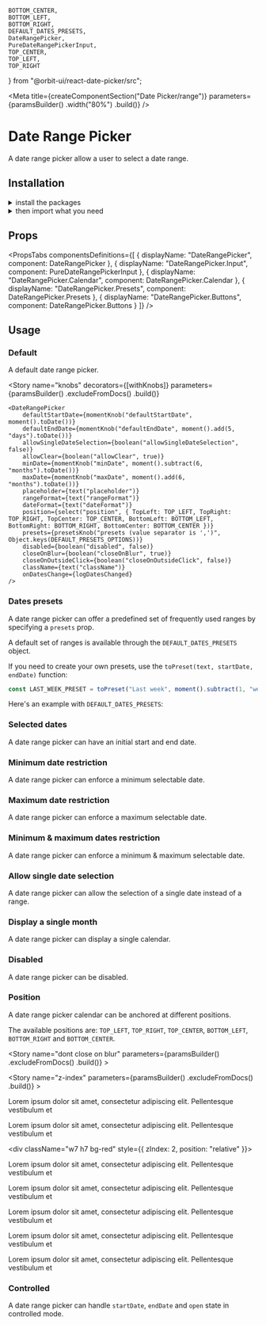    BOTTOM_CENTER,
    BOTTOM_LEFT,
    BOTTOM_RIGHT,
    DEFAULT_DATES_PRESETS,
    DateRangePicker,
    PureDateRangePickerInput,
    TOP_CENTER,
    TOP_LEFT,
    TOP_RIGHT
} from "@orbit-ui/react-date-picker/src";

<Meta
    title={createComponentSection("Date Picker/range")}
    parameters={paramsBuilder()
        .width("80%")
        .build()}
/>

<GithubLink filePath="/packages/react-components/components/date-picker/src/range" />

# Date Range Picker

A date range picker allow a user to select a date range.

## Installation

<details><summary >install the packages</summary>

Install from <a href={INSTALLATION_PAGE}>the React bundle</a> or as a standalone component:

<PackagesInstallation packageName="date-picker" />

</details>

<details><summary >then import what you need</summary>

```javascript
import {
    DateRangePicker,
    toPreset,
    LAST_WEEK_PRESET,
    LAST_MONTH_PRESET,
    LAST_3_MONTHS_PRESET,
    LAST_6_MONTHS_PRESET,
    LAST_12_MONTHS_PRESET,
    DEFAULT_DATES_PRESETS,
    TOP_LEFT,
    TOP_RIGHT,
    TOP_CENTER,
    BOTTOM_LEFT,
    BOTTOM_RIGHT,
    BOTTOM_CENTER
} from "@orbit-ui/react-date-picker" | "@orbit-ui/react-components";
```
</details>

## Props

<PropsTabs
    componentsDefinitions={[
        { displayName: "DateRangePicker", component: DateRangePicker },
        { displayName: "DateRangePicker.Input", component: PureDateRangePickerInput },
        { displayName: "DateRangePicker.Calendar", component: DateRangePicker.Calendar },
        { displayName: "DateRangePicker.Presets", component: DateRangePicker.Presets },
        { displayName: "DateRangePicker.Buttons", component: DateRangePicker.Buttons }
    ]}
/>

## Usage

<MomentUsage />

### Default

A default date range picker.

<Preview>
    <Story name="default">
        <DateRangePicker
            onDatesChange={logDatesChanged}
        />
    </Story>
</Preview>

<Story
    name="knobs"
    decorators={[withKnobs]}
    parameters={paramsBuilder()
        .excludeFromDocs()
        .build()}
>
    <DateRangePicker
        defaultStartDate={momentKnob("defaultStartDate", moment().toDate())}
        defaultEndDate={momentKnob("defaultEndDate", moment().add(5, "days").toDate())}
        allowSingleDateSelection={boolean("allowSingleDateSelection", false)}
        allowClear={boolean("allowClear", true)}
        minDate={momentKnob("minDate", moment().subtract(6, "months").toDate())}
        maxDate={momentKnob("maxDate", moment().add(6, "months").toDate())}
        placeholder={text("placeholder")}
        rangeFormat={text("rangeFormat")}
        dateFormat={text("dateFormat")}
        position={select("position", { TopLeft: TOP_LEFT, TopRight: TOP_RIGHT, TopCenter: TOP_CENTER, BottomLeft: BOTTOM_LEFT, BottomRight: BOTTOM_RIGHT, BottomCenter: BOTTOM_CENTER })}
        presets={presetsKnob("presets (value separator is ',')", Object.keys(DEFAULT_PRESETS_OPTIONS))}
        disabled={boolean("disabled", false)}
        closeOnBlur={boolean("closeOnBlur", true)}
        closeOnOutsideClick={boolean("closeOnOutsideClick", false)}
        className={text("className")}
        onDatesChange={logDatesChanged}
    />
</Story>

### Dates presets

A date range picker can offer a predefined set of frequently used ranges by specifying a `presets` prop.

A default set of ranges is available through the `DEFAULT_DATES_PRESETS` object.

If you need to create your own presets, use the `toPreset(text, startDate, endDate)` function:

```js
const LAST_WEEK_PRESET = toPreset("Last week", moment().subtract(1, "week"), moment().startOf("day"));
```

Here's an example with `DEFAULT_DATES_PRESETS`:

<Preview>
    <Story
        name="presets"
        parameters={paramsBuilder()
            .storyValues({
                presets: toStoryValuesPresets(DEFAULT_DATES_PRESETS)
            })
            .build()}
    >
        <DateRangePicker
            presets={DEFAULT_DATES_PRESETS}
            onDatesChange={logDatesChanged}
        />
    </Story>
</Preview>

### Selected dates

A date range picker can have an initial start and end date.

<Preview>
    <Story name="selected dates">
        <DateRangePicker
            defaultStartDate={moment()}
            defaultEndDate={moment().add(3, "days")}
            onDatesChange={logDatesChanged}
        />
    </Story>
</Preview>

### Minimum date restriction

A date range picker can enforce a minimum selectable date.

<Preview>
    <Story
        name="min date restriction"
        parameters={paramsBuilder()
            .storyValues({
                minDate: moment().subtract(2, "weeks").format("MMMM Do YYYY")
            })
            .build()}
    >
        <DateRangePicker
            minDate={moment().subtract(2, "weeks")}
            onDatesChange={logDatesChanged}
        />
    </Story>
</Preview>

### Maximum date restriction

A date range picker can enforce a maximum selectable date.

<Preview>
    <Story
        name="max date restriction"
        parameters={paramsBuilder()
            .storyValues({
                maxDate: moment().add(2, "weeks").format("MMMM Do YYYY")
            })
            .build()}
    >
        <DateRangePicker
            maxDate={moment().add(2, "weeks")}
            onDatesChange={logDatesChanged}
        />
    </Story>
</Preview>

### Minimum & maximum dates restriction

A date range picker can enforce a minimum & maximum selectable date.

<Preview>
    <Story
        name="min & max dates restriction"
        parameters={paramsBuilder()
            .storyValues({
                minDate: moment().subtract(2, "weeks").format("MMMM Do YYYY"),
                maxDate: moment().add(2, "weeks").format("MMMM Do YYYY")
            })
            .build()}
    >
        <DateRangePicker
            minDate={moment().subtract(2, "weeks")}
            maxDate={moment().add(2, "weeks")}
            onDatesChange={logDatesChanged}
        />
    </Story>
</Preview>

### Allow single date selection

A date range picker can allow the selection of a single date instead of a range.

<Preview>
    <Story name="allow single date selection">
        <DateRangePicker
            allowSingleDateSelection
            onDatesChange={logDatesChanged}
        />
    </Story>
</Preview>

### Display a single month

A date range picker can display a single calendar.

<Preview>
    <Story name="one month visible">
        <DateRangePicker
            numberOfMonths={1}
            onDatesChange={logDatesChanged}
        />
    </Story>
</Preview>

### Disabled

A date range picker can be disabled.

<Preview>
    <Story name="disabled">
        <DateRangePicker
            disabled
            onDatesChange={logDatesChanged}
        />
    </Story>
</Preview>

### Position

A date range picker calendar can be anchored at different positions.

The available positions are: `TOP_LEFT`, `TOP_RIGHT`, `TOP_CENTER`, `BOTTOM_LEFT`, `BOTTOM_RIGHT` and `BOTTOM_CENTER`.

<Preview>
    <Story name="position">
        <DateRangePicker
            position={TOP_LEFT}
            onDatesChange={logDatesChanged}
        />
    </Story>
</Preview>

<Story
    name="dont close on blur"
    parameters={paramsBuilder()
        .excludeFromDocs()
        .build()}
    >
    <DateRangePicker
        closeOnBlur={false}
        closeOnOutsideClick
        onDatesChange={logDatesChanged}
    />
</Story>

<Story
    name="z-index"
    parameters={paramsBuilder()
        .excludeFromDocs()
        .build()}
    >
        <div>
            <DateRangePicker
                onDatesChange={logDatesChanged}
            />
            <p>Lorem ipsum dolor sit amet, consectetur adipiscing elit. Pellentesque vestibulum et</p>
            <p>Lorem ipsum dolor sit amet, consectetur adipiscing elit. Pellentesque vestibulum et</p>
            <div className="w7 h7 bg-red" style={{ zIndex: 2, position: "relative" }}></div>
            <p>Lorem ipsum dolor sit amet, consectetur adipiscing elit. Pellentesque vestibulum et</p>
            <p>Lorem ipsum dolor sit amet, consectetur adipiscing elit. Pellentesque vestibulum et</p>
            <p>Lorem ipsum dolor sit amet, consectetur adipiscing elit. Pellentesque vestibulum et</p>
            <p>Lorem ipsum dolor sit amet, consectetur adipiscing elit. Pellentesque vestibulum et</p>
            <p>Lorem ipsum dolor sit amet, consectetur adipiscing elit. Pellentesque vestibulum et</p>
        </div>
</Story>

### Controlled

A date range picker can handle `startDate`, `endDate` and `open` state in controlled mode.

<Preview>
    <Story name="controlled">
        <ControlledDateRangePicker
            startDate={moment()}
            endDate={moment().add(3, "days")}
            onDatesChange={logDatesChanged}
        />
    </Story>
</Preview>

